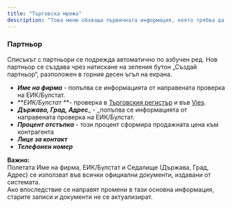 ```yaml
---
title: "Търговска мрежа"
description: "Това меню обхваща първичната информация, която трябва да бъде попълнена за всеки контрагент. Редът на създаване е: Партньор, Магазин, Щендер. По-долу ще бъде разгледан начинът, по който функционират и работата с всяко подменю подробно. Тук могат да бъдат открити също така Складове, техните каси и движението им."
---
```


### Партньор

Списъкът с партньори се подрежда автоматично по азбучен ред. Нов партньор се създава чрез натискане на зеления бутон „Създай партньор“, разположен в горния десен ъгъл на екрана.

- **_Име на фирма_** - попълва се информацията от направената проверка на ЕИК/Булстат.
- **_ЕИК/Булстат_ **- проверка в [Търговския регистър](https://portal.registryagency.bg/CR/Reports/VerificationPersonOrg) и във [Vies](https://ec.europa.eu/taxation_customs/vies/#/vat-validation).
- **_Държава, Град, Адрес_**_ - _попълва се информацията от направената проверка на ЕИК/Булстат.
- **_Процент отстъпка_** - този процент сформира продажната цена към контрагента
- **_Лице за контакт_**
- **_Телефонен номер_**

**Важно:**\
Полетата Име на фирма, ЕИК/Булстат и Седалище (Държава, Град, Адрес) се използват във всички официални документи, издавани от системата.\
Ако впоследствие се направят промени в тази основна информация, старите записи и документи не се актуализират.